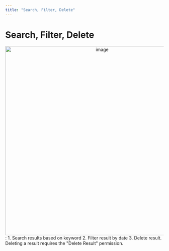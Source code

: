 ```yaml
---
title: "Search, Filter, Delete"
---
```


# Search, Filter, Delete

<div align="center">
  <img src="https://t3837933.p.clickup-attachments.com/t3837933/43006086-97fb-43f6-9287-5d6d482a56ed/image.png" alt="image" width="600" />
</div>
:
1. Search results based on keyword
2. Filter result by date
3. Delete result. Deleting a result requires the "Delete Result" permission.
